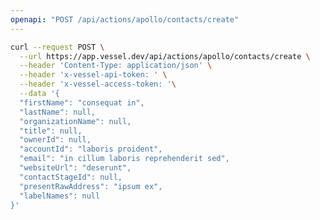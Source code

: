 ```yaml
---
openapi: "POST /api/actions/apollo/contacts/create"
---
```


<RequestExample>

```bash Request
curl --request POST \
  --url https://app.vessel.dev/api/actions/apollo/contacts/create \
  --header 'Content-Type: application/json' \
  --header 'x-vessel-api-token: ' \
  --header 'x-vessel-access-token: '\
  --data '{
  "firstName": "consequat in",
  "lastName": null,
  "organizationName": null,
  "title": null,
  "ownerId": null,
  "accountId": "laboris proident",
  "email": "in cillum laboris reprehenderit sed",
  "websiteUrl": "deserunt",
  "contactStageId": null,
  "presentRawAddress": "ipsum ex",
  "labelNames": null
}'
```

</RequestExample>
